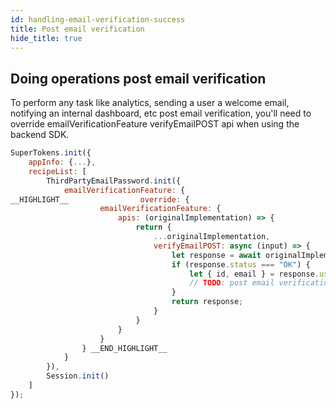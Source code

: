 ```yaml
---
id: handling-email-verification-success
title: Post email verification
hide_title: true
---
```


## Doing operations post email verification

To perform any task like analytics, sending a user a welcome email, notifying an internal dashboard, etc post email verification, you'll need to override emailVerificationFeature verifyEmailPOST api when using the backend SDK.

<!--DOCUSAURUS_CODE_TABS-->
<!--NodeJS--> 
```js
SuperTokens.init({
    appInfo: {...},
    recipeList: [
        ThirdPartyEmailPassword.init({
            emailVerificationFeature: {
__HIGHLIGHT__                override: {
                    emailVerificationFeature: {
                        apis: (originalImplementation) => {
                            return {
                                ...originalImplementation,
                                verifyEmailPOST: async (input) => {
                                    let response = await originalImplementation.verifyEmailPOST(input);
                                    if (response.status === "OK") {
                                        let { id, email } = response.user;
                                        // TODO: post email verification logic
                                    }
                                    return response;
                                }
                            }
                        }
                    }
                } __END_HIGHLIGHT__
            }
        }),
        Session.init()
    ]
});
```
<!--END_DOCUSAURUS_CODE_TABS-->
